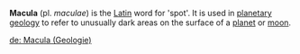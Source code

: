 '''Macula''' (pl. ''maculae'') is the [[Latin]] word for 'spot'. It is used in [[planetary geology]] to refer to unusually dark areas on the surface of a [[planet]] or [[natural satellite|moon]].

{{stub}}
[[de: Macula (Geologie)]]